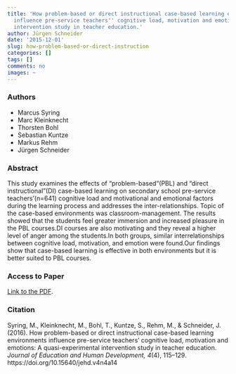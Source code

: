 ```yaml
---
title: 'How problem-based or direct instructional case-based learning environments
  influence pre-service teachers'' cognitive load, motivation and emotions: A quasi-experimental
  intervention study in teacher education.'
author: Jürgen Schneider
date: '2015-12-01'
slug: how-problem-based-or-direct-instruction
categories: []
tags: []
comments: no
images: ~
---
```


### Authors

* Marcus Syring
* Marc Kleinknecht
* Thorsten Bohl
* Sebastian Kuntze
* Markus Rehm
* Jürgen Schneider


### Abstract

This study examines the effects of “problem-based”(PBL) and “direct instructional”(DI) case-based learning on secondary  school  pre-service  teachers’(n=641)  cognitive  load  and  motivational  and  emotional  factors during the learning process and addresses the inter-relationships. Topic of  the case-based environments was classroom-management.  The  results  showed  that  the students  feel greater  immersion  and increased  pleasure in  the  PBL  courses.DI  courses  are  also  motivating  and  they  reveal a  higher  level  of  anger  among  the students.In  both  groups,  similar interrelationships  between  cognitive  load,  motivation,  and  emotion  were found.Our findings show that case-based learning is effective in both environments but it is better suited to PBL courses.

### Access to Paper

[Link to the PDF](http://jehdnet.com/journals/jehd/Vol_4_No_4_December_2015/14.pdf).


### Citation

Syring, M., Kleinknecht, M., Bohl, T., Kuntze, S., Rehm, M., & Schneider, J. (2016). How problem-based or direct instructional case-based learning environments influence pre-service teachers’ cognitive load, motivation and emotions: A quasi-experimental intervention study in teacher education. _Journal of Education and Human Development, 4_(4), 115–129. https://doi.org/10.15640/jehd.v4n4a14

